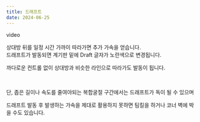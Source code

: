 ```yaml
---
title: 드래프트
date: 2024-06-25
---
```


<Division className="mdRatio">video</Division>

<Bq>상대방 뒤를 일정 시간 가까이 따라가면 추가 가속을 얻습니다.<br/>
드래프트가 발동되면 계기판 밑에 Draft 글자가 노란색으로 변경됩니다.</Bq>

까다로운 컨트롤 없이 상대방과 비슷한 라인으로 따라가도 발동이 됩니다.

<br/>

단, 좁은 길이나 속도를 줄여야되는 복합굴절 구간에서는 드래프트가 독이 될 수 있으며

드래프트 발동 후 발생하는 가속을 제대로 활용하지 못하면 팀킬을 하거나 코너 벽에 박을 수도 있습니다.